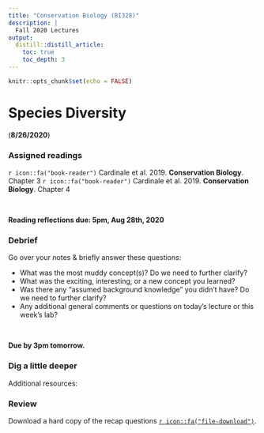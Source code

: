 ```yaml
---
title: "Conservation Biology (BI328)"
description: | 
  Fall 2020 Lectures
output:
  distill::distill_article:
    toc: true
    toc_depth: 3
---
```


```r

knitr::opts_chunk$set(echo = FALSE)

```

# Species Diversity

(**8/26/2020**)

### Assigned readings

`r icon::fa("book-reader")` Cardinale et al. 2019. **Conservation Biology**. Chapter 3
`r icon::fa("book-reader")` Cardinale et al. 2019. **Conservation Biology**. Chapter 4

<br>

**Reading reflections due: 5pm, Aug 28th, 2020**

### Debrief

Go over your notes & briefly answer these questions:

*	What was the most muddy concept(s)? Do we need to further clarify?
*	What was the exciting, interesting, or a new concept you learned?
*	Was there any “assumed background knowledge” you didn’t have? Do we need to further clarify?
*	Any additional general comments or questions on today's lecture or this week’s lab?

<br>

**Due by 3pm tomorrow.**


### Dig a little deeper

Additional resources:



### Review



Download a hard copy of the recap questions [`r icon::fa("file-download")`](/files/).
